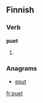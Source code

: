 ==Finnish==

===Verb===
'''puet'''

# {{fi-form of|type=verb|pr=second-person|pl=singular|mood=indicative|tense=present|[[pukea]]}}

===Anagrams===
* [[eput#Finnish|eput]]

[[fr:puet]]